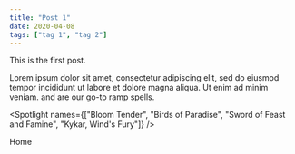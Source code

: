 ```yaml
---
title: "Post 1"
date: 2020-04-08
tags: ["tag 1", "tag 2"]
---
```



This is the first post.

Lorem ipsum dolor sit amet, consectetur adipiscing elit, sed do eiusmod tempor incididunt ut labore et dolore magna aliqua. Ut enim ad minim veniam. <Card name="Bloom Tender" /> and <Card name="Birds of Paradise" /> are our go-to ramp spells.

<Spotlight names={["Bloom Tender", "Birds of Paradise", "Sword of Feast and Famine", "Kykar, Wind's Fury"]} />

<Link to="/">Home</Link>